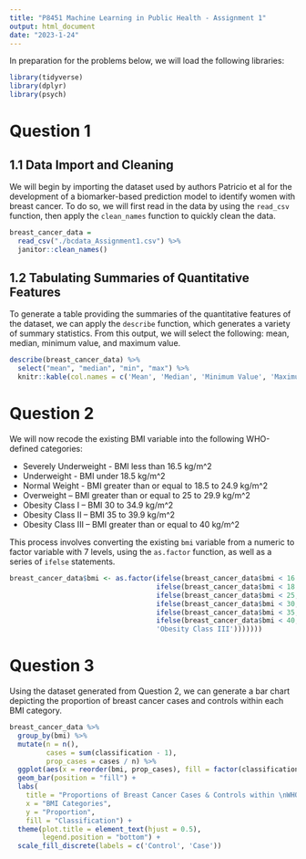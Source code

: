 ```yaml
---
title: "P8451 Machine Learning in Public Health - Assignment 1"
output: html_document
date: "2023-1-24"
---
```


In preparation for the problems below, we will load the following libraries:

```r
library(tidyverse)
library(dplyr)
library(psych)
```

# Question 1

## 1.1 Data Import and Cleaning

We will begin by importing the dataset used by authors Patricio et al for the development of a biomarker-based prediction model to identify women with breast cancer. To do so, we will first read in the data by using the `read_csv` function, then apply the `clean_names` function to quickly clean the data. 

```r
breast_cancer_data = 
  read_csv("./bcdata_Assignment1.csv") %>% 
  janitor::clean_names()
```

## 1.2 Tabulating Summaries of Quantitative Features

To generate a table providing the summaries of the quantitative features of the dataset, we can apply the `describe` function, which generates a variety of summary statistics. From this output, we will select the following: mean, median, minimum value, and maximum value. 

```r
describe(breast_cancer_data) %>% 
  select("mean", "median", "min", "max") %>% 
  knitr::kable(col.names = c('Mean', 'Median', 'Minimum Value', 'Maximum Value'))
```

# Question 2 

We will now recode the existing BMI variable into the following WHO-defined categories:

 - Severely Underweight - BMI less than 16.5 kg/m^2
 - Underweight - BMI under 18.5 kg/m^2
 - Normal Weight - BMI greater than or equal to 18.5 to 24.9 kg/m^2
 - Overweight – BMI greater than or equal to 25 to 29.9 kg/m^2
 - Obesity Class I – BMI 30 to 34.9 kg/m^2
 - Obesity Class II – BMI 35 to 39.9 kg/m^2
 - Obesity Class III – BMI greater than or equal to 40 kg/m^2
 
This process involves converting the existing `bmi` variable from a numeric to factor variable with 7 levels, using the `as.factor` function, as well as a series of `ifelse` statements. 
 
```r
breast_cancer_data$bmi <- as.factor(ifelse(breast_cancer_data$bmi < 16.5, 'Severely Underweight',
                                    ifelse(breast_cancer_data$bmi < 18.5, 'Underweight', 
                                    ifelse(breast_cancer_data$bmi < 25, 'Normal Weight',
                                    ifelse(breast_cancer_data$bmi < 30, 'Overweight',
                                    ifelse(breast_cancer_data$bmi < 35, 'Obesity Class I',
                                    ifelse(breast_cancer_data$bmi < 40, 'Obesity Class II',
                                    'Obesity Class III')))))))
```

# Question 3

Using the dataset generated from Question 2, we can generate a bar chart depicting the proportion of breast cancer cases and controls within each BMI category. 

```r
breast_cancer_data %>% 
  group_by(bmi) %>%
  mutate(n = n(),
         cases = sum(classification - 1),
         prop_cases = cases / n) %>% 
  ggplot(aes(x = reorder(bmi, prop_cases), fill = factor(classification))) +
  geom_bar(position = "fill") +
  labs(
    title = "Proportions of Breast Cancer Cases & Controls within \nWHO-Defined BMI Categories", 
    x = "BMI Categories", 
    y = "Proportion", 
    fill = "Classification") +
  theme(plot.title = element_text(hjust = 0.5),
        legend.position = "bottom") +
  scale_fill_discrete(labels = c('Control', 'Case'))
```

